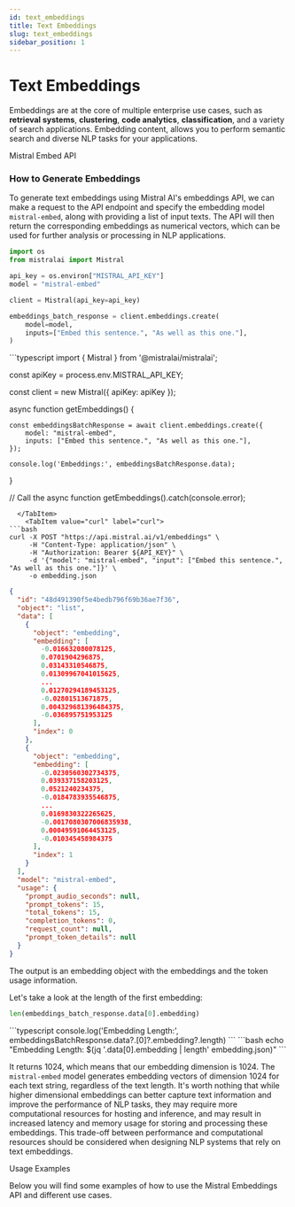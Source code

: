 ```yaml
---
id: text_embeddings
title: Text Embeddings
slug: text_embeddings
sidebar_position: 1
---
```




# Text Embeddings

Embeddings are at the core of multiple enterprise use cases, such as **retrieval systems**, **clustering**, **code analytics**, **classification**, and a variety of search applications. Embedding content, allows you to perform semantic search and diverse NLP tasks for your applications.

<SectionTab as="h1" sectionId="mistral-embed">Mistral Embed API</SectionTab>

<CollabButton colabUrl="https://colab.research.google.com/github/mistralai/cookbook/blob/main/mistral/embeddings/embeddings.ipynb" />

### How to Generate Embeddings

To generate text embeddings using Mistral AI's embeddings API, we can make a request to the API endpoint and specify the embedding model `mistral-embed`, along with providing a list of input texts. The API will then return the corresponding embeddings as numerical vectors, which can be used for further analysis or processing in NLP applications.

<Tabs groupId="code">
<TabItem value="python" label="python" default>

```python
import os
from mistralai import Mistral

api_key = os.environ["MISTRAL_API_KEY"]
model = "mistral-embed"

client = Mistral(api_key=api_key)

embeddings_batch_response = client.embeddings.create(
    model=model,
    inputs=["Embed this sentence.", "As well as this one."],
)
```

  </TabItem>
  <TabItem value="typescript" label="typescript">
```typescript
import { Mistral } from '@mistralai/mistralai';

const apiKey = process.env.MISTRAL_API_KEY;

const client = new Mistral({ apiKey: apiKey });

async function getEmbeddings() {

    const embeddingsBatchResponse = await client.embeddings.create({
        model: "mistral-embed",
        inputs: ["Embed this sentence.", "As well as this one."],
    });

    console.log('Embeddings:', embeddingsBatchResponse.data);

}

// Call the async function
getEmbeddings().catch(console.error);

````
  </TabItem>
    <TabItem value="curl" label="curl">
```bash
curl -X POST "https://api.mistral.ai/v1/embeddings" \
     -H "Content-Type: application/json" \
     -H "Authorization: Bearer ${API_KEY}" \
     -d '{"model": "mistral-embed", "input": ["Embed this sentence.", "As well as this one."]}' \
     -o embedding.json

````

  </TabItem>
  <TabItem value="output" label="output">

```json
{
  "id": "48d491390f5e4bedb796f69b36ae7f36",
  "object": "list",
  "data": [
    {
      "object": "embedding",
      "embedding": [
        -0.016632080078125,
        0.0701904296875,
        0.03143310546875,
        0.01309967041015625,
        ...
        0.01270294189453125,
        -0.02801513671875,
        0.004329681396484375,
        -0.036895751953125
      ],
      "index": 0
    },
    {
      "object": "embedding",
      "embedding": [
        -0.0230560302734375,
        0.039337158203125,
        0.0521240234375,
        -0.0184783935546875,
        ...
        0.0169830322265625,
        -0.0017080307006835938,
        0.00049591064453125,
        -0.010345458984375
      ],
      "index": 1
    }
  ],
  "model": "mistral-embed",
  "usage": {
    "prompt_audio_seconds": null,
    "prompt_tokens": 15,
    "total_tokens": 15,
    "completion_tokens": 0,
    "request_count": null,
    "prompt_token_details": null
  }
}
```

  </TabItem>
</Tabs>
The output is an embedding object with the embeddings and the token usage information.

Let's take a look at the length of the first embedding:

<Tabs groupId="code">
<TabItem value="python" label="python" default>

```python
len(embeddings_batch_response.data[0].embedding)
````

  </TabItem>
  <TabItem value="typescript" label="typescript">
```typescript
console.log('Embedding Length:', embeddingsBatchResponse.data?.[0]?.embedding?.length)
```
  </TabItem>
    <TabItem value="curl" label="curl">
```bash
echo "Embedding Length: $(jq '.data[0].embedding | length' embedding.json)"
```
  </TabItem>
</Tabs>

It returns 1024, which means that our embedding dimension is 1024. The `mistral-embed` model generates embedding vectors of dimension 1024 for each text string, regardless of the text length. It's worth nothing that while higher dimensional embeddings can better capture text information and improve the performance of NLP tasks, they may require more computational resources for hosting and inference, and may result in increased latency and memory usage for storing and processing these embeddings. This trade-off between performance and computational resources should be considered when designing NLP systems that rely on text embeddings.

<SectionTab as="h1" sectionId="services">Usage Examples</SectionTab>

Below you will find some examples of how to use the Mistral Embeddings API and different use cases.

<ExplorerTabs id="services" mode="close">
  <ExplorerTab value="similarity" label="Similarity">
    <SimilarityTab/>
  </ExplorerTab>
  <ExplorerTab value="paraphrase-detection" label="Paraphrase Detection">
    <ParaphraseDetectionTab/>
  </ExplorerTab>
  <ExplorerTab value="batching" label="Batching">
    <BatchingTab/>
  </ExplorerTab>
  <ExplorerTab value="classification" label="Classification">
    <ClassificationTab/>
  </ExplorerTab>
  <ExplorerTab value="clustering" label="Clustering">
    <ClusteringTab/>
  </ExplorerTab>
  <ExplorerTab value="retrieval" label="Retrieval">
    <RetrievalTab/>
  </ExplorerTab>
</ExplorerTabs>